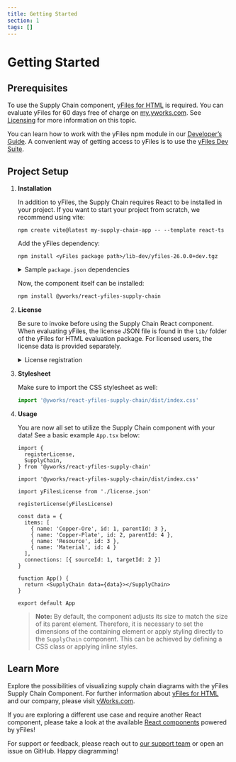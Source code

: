 ```yaml
---
title: Getting Started
section: 1
tags: []
---
```


# Getting Started

## Prerequisites

To use the Supply Chain component, [yFiles for HTML](https://www.yworks.com/products/yfiles-for-html) is required.
You can evaluate yFiles for 60 days free of charge on [my.yworks.com](https://my.yworks.com/signup?product=YFILES_HTML_EVAL).
See [Licensing](https://docs.yworks.com/react-yfiles-supply-chain/introduction/licensing) for more information on this topic.

You can learn how to work with the yFiles npm module in our [Developer’s Guide](https://docs.yworks.com/yfileshtml/#/dguide/yfiles_npm_module). A convenient way of getting access to yFiles is to use the [yFiles Dev Suite](https://www.npmjs.com/package/yfiles-dev-suite).


## Project Setup

1. **Installation**

   In addition to yFiles, the Supply Chain requires React to be installed in your project.
   If you want to start your project from scratch, we recommend using vite:
   ```
   npm create vite@latest my-supply-chain-app -- --template react-ts
   ```

   Add the yFiles dependency:
   ```
   npm install <yFiles package path>/lib-dev/yfiles-26.0.0+dev.tgz
   ```

   <details>

   <summary>Sample <code>package.json</code> dependencies</summary>
   The resulting package.json dependencies should resemble the following:

   ```json
      "dependencies": {
        "react": "^18.2.0",
        "react-dom": "^18.2.0",
        "yfiles": "./lib-dev/yfiles-26.0.0.tgz"
     }
   ```
   </details>

   Now, the component itself can be installed:
   ```bash
   npm install @yworks/react-yfiles-supply-chain
   ```

2. **License**

   Be sure to invoke <TypeLink type="registerLicense" /> before using the Supply Chain React component.
   When evaluating yFiles, the license JSON file is found in the `lib/` folder of the yFiles for HTML evaluation package.
   For licensed users, the license data is provided separately.

   <details>

   <summary>License registration</summary>

   Import or paste your license data and register the license, e.g. in `App.tsx`:

   ```js
   import yFilesLicense from './license.json'

   registerLicense(yFilesLicense)
   ```
   </details>

3. **Stylesheet**

   Make sure to import the CSS stylesheet as well:

   ```js
   import '@yworks/react-yfiles-supply-chain/dist/index.css'
   ```

4. **Usage**

   You are now all set to utilize the Supply Chain component with your data!
   See a basic example `App.tsx` below:

   ```tsx
   import {
     registerLicense,
     SupplyChain,
   } from '@yworks/react-yfiles-supply-chain'

   import '@yworks/react-yfiles-supply-chain/dist/index.css'

   import yFilesLicense from './license.json'

   registerLicense(yFilesLicense)

   const data = {
     items: [
       { name: 'Copper-Ore', id: 1, parentId: 3 },
       { name: 'Copper-Plate', id: 2, parentId: 4 },
       { name: 'Resource', id: 3 },
       { name: 'Material', id: 4 }
     ],
     connections: [{ sourceId: 1, targetId: 2 }]
   }

   function App() {
     return <SupplyChain data={data}></SupplyChain>
   }

   export default App
   ```

   > **Note:** By default, the <TypeLink type="SupplyChain" /> component adjusts its size to match the size of its parent element. Therefore, it is necessary to set the dimensions of the containing element or apply styling directly to the `SupplyChain` component. This can be achieved by defining a CSS class or applying inline styles.

## Learn More

Explore the possibilities of visualizing supply chain diagrams with the yFiles Supply Chain Component. For further information about [yFiles for HTML](https://www.yworks.com/yfiles-overview) and our company, please visit [yWorks.com](https://www.yworks.com).

If you are exploring a different use case and require another React component,
please take a look at the available [React components](https://www.yworks.com/yfiles-react-components) powered by yFiles!

For support or feedback, please reach out to [our support team](https://website.yworks.home/contact) or open an issue on GitHub. Happy diagramming!

